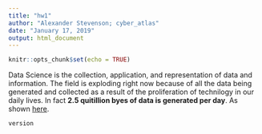---
title: "hw1"
author: "Alexander Stevenson; cyber_atlas"
date: "January 17, 2019"
output: html_document
---

```{r setup, include=FALSE}
knitr::opts_chunk$set(echo = TRUE)
```


Data Science is the collection, application, and representation of data and information. The field is exploding right now because of all the data being generated and collected as a result of the proliferation of technilogy in our daily lives. In fact **2.5 quitillion byes of data is generated per day**. As shown [here](https://web-assets.domo.com/blog/wp-content/uploads/2017/07/17_domo_data-never-sleeps-5-01.png).

```{r rVersion}
version
```


